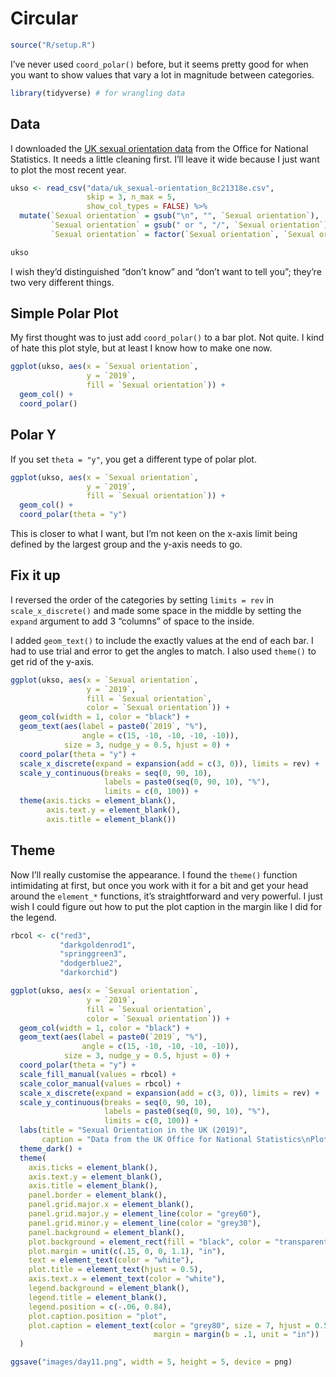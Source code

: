 # Circular

```r
source("R/setup.R")
```

I've never used `coord_polar()` before, but it seems pretty good for when you want to show values that vary a lot in magnitude between categories.

```r
library(tidyverse) # for wrangling data
```

## Data

I downloaded the [UK sexual orientation data](https://www.ons.gov.uk/peoplepopulationandcommunity/culturalidentity/sexuality/bulletins/sexualidentityuk/2019) from the Office for National Statistics. It needs a little cleaning first. I'll leave it wide because I just want to plot the most recent year.

```r
ukso <- read_csv("data/uk_sexual-orientation_8c21318e.csv",
                 skip = 3, n_max = 5, 
                 show_col_types = FALSE) %>%
  mutate(`Sexual orientation` = gsub("\n", "", `Sexual orientation`),
         `Sexual orientation` = gsub(" or ", "/", `Sexual orientation`),
         `Sexual orientation` = factor(`Sexual orientation`, `Sexual orientation`))

ukso
```

I wish they'd distinguished "don't know" and "don't want to tell you"; they're two very different things.

## Simple Polar Plot

My first thought was to just add `coord_polar()` to a bar plot. Not quite. I kind of hate this plot style, but at least I know how to make one now.

```r
ggplot(ukso, aes(x = `Sexual orientation`, 
                 y = `2019`, 
                 fill = `Sexual orientation`)) +
  geom_col() +
  coord_polar()
```



## Polar Y

If you set `theta = "y"`, you get a different type of polar plot. 

```r
ggplot(ukso, aes(x = `Sexual orientation`,
                 y = `2019`, 
                 fill = `Sexual orientation`)) + 
  geom_col() +
  coord_polar(theta = "y")
```


This is closer to what I want, but I'm not keen on the x-axis limit being defined by the largest group and the y-axis needs to go.

## Fix it up

I reversed the order of the categories by setting `limits = rev` in `scale_x_discrete()` and made some space in the middle by setting the `expand` argument to add 3 "columns" of space to the inside.

I added `geom_text()` to include the exactly values at the end of each bar. I had to use trial and error to get the angles to match. I also used `theme()` to get rid of the y-axis.

```r
ggplot(ukso, aes(x = `Sexual orientation`, 
                 y = `2019`, 
                 fill = `Sexual orientation`, 
                 color = `Sexual orientation`)) + 
  geom_col(width = 1, color = "black") +
  geom_text(aes(label = paste0(`2019`, "%"),
                angle = c(15, -10, -10, -10, -10)), 
            size = 3, nudge_y = 0.5, hjust = 0) +
  coord_polar(theta = "y") +
  scale_x_discrete(expand = expansion(add = c(3, 0)), limits = rev) +
  scale_y_continuous(breaks = seq(0, 90, 10), 
                     labels = paste0(seq(0, 90, 10), "%"),
                     limits = c(0, 100)) +
  theme(axis.ticks = element_blank(),
        axis.text.y = element_blank(),
        axis.title = element_blank())
```

## Theme

Now I'll really customise the appearance. I found the `theme()` function intimidating at first, but once you work with it for a bit and get your head around the `element_*` functions, it's straightforward and very powerful. I just wish I could figure out how to put the plot caption in the margin like I did for the legend.

```r
rbcol <- c("red3", 
           "darkgoldenrod1", 
           "springgreen3", 
           "dodgerblue2", 
           "darkorchid")

ggplot(ukso, aes(x = `Sexual orientation`, 
                 y = `2019`, 
                 fill = `Sexual orientation`, 
                 color = `Sexual orientation`)) + 
  geom_col(width = 1, color = "black") +
  geom_text(aes(label = paste0(`2019`, "%"),
                angle = c(15, -10, -10, -10, -10)), 
            size = 3, nudge_y = 0.5, hjust = 0) +
  coord_polar(theta = "y") +
  scale_fill_manual(values = rbcol) +
  scale_color_manual(values = rbcol) +
  scale_x_discrete(expand = expansion(add = c(3, 0)), limits = rev) +
  scale_y_continuous(breaks = seq(0, 90, 10), 
                     labels = paste0(seq(0, 90, 10), "%"),
                     limits = c(0, 100)) +
  labs(title = "Sexual Orientation in the UK (2019)",
       caption = "Data from the UK Office for National Statistics\nPlot by @lisadebruine for the 2022 #30DayChartChallenge") +
  theme_dark() +
  theme(
    axis.ticks = element_blank(),
    axis.text.y = element_blank(),
    axis.title = element_blank(),
    panel.border = element_blank(),
    panel.grid.major.x = element_blank(),
    panel.grid.major.y = element_line(color = "grey60"),
    panel.grid.minor.y = element_line(color = "grey30"),
    panel.background = element_blank(),
    plot.background = element_rect(fill = "black", color = "transparent"),
    plot.margin = unit(c(.15, 0, 0, 1.1), "in"),
    text = element_text(color = "white"),
    plot.title = element_text(hjust = 0.5),
    axis.text.x = element_text(color = "white"),
    legend.background = element_blank(),
    legend.title = element_blank(),
    legend.position = c(-.06, 0.84),
    plot.caption.position = "plot",
    plot.caption = element_text(color = "grey80", size = 7, hjust = 0.5, 
                                margin = margin(b = .1, unit = "in"))
  )
```

```r
ggsave("images/day11.png", width = 5, height = 5, device = png)
```
